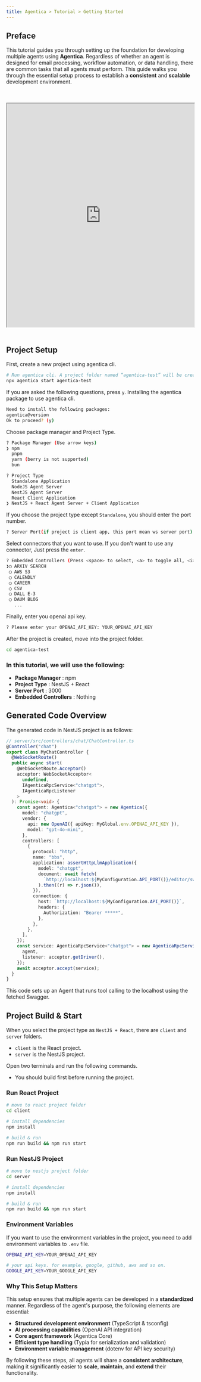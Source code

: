 ```yaml
---
title: Agentica > Tutorial > Getting Started
---
```


## Preface

This tutorial guides you through setting up the foundation for developing multiple agents using **Agentica**. Regardless of whether an agent is designed for email processing, workflow automation, or data handling, there are common tasks that all agents must perform. This guide walks you through the essential setup process to establish a **consistent** and **scalable** development environment.

<br />
<br />
<iframe
  src="https://www.youtube.com/embed/UR4JIpQc7rw"
  title="Agentica Tutorial Getting Started"
  width="100%"
  height="600"
  allow="accelerometer; autoplay; clipboard-write; encrypted-media; gyroscope; picture-in-picture; web-share"
  referrerPolicy="strict-origin-when-cross-origin"
  allowFullScreen
></iframe>
<br />
<br />

## Project Setup

First, create a new project using agentica cli.

```bash
# Run agentica cli. A project folder named “agentica-test” will be created.
npx agentica start agentica-test
```

If you are asked the following questions, press `y`. Installing the agentica package to use agentica cli.

```bash
Need to install the following packages:
agentica@version
Ok to proceed? (y)
```

Choose package manager and Project Type.

```bash
? Package Manager (Use arrow keys)
❯ npm
  pnpm
  yarn (berry is not supported)
  bun

? Project Type
  Standalone Application
  NodeJS Agent Server
  NestJS Agent Server
  React Client Application
❯ NestJS + React Agent Server + Client Application
```

If you choose the project type except `Standalone`, you should enter the port number.

```bash
? Server Port(if project is client app, this port mean ws server port): (3000)
```

Select connectors that you want to use. If you don't want to use any connector, Just press the `enter`.

```bash
? Embedded Controllers (Press <space> to select, <a> to toggle all, <i> to invert selection, and <enter> to proceed)
❯◯ ARXIV SEARCH
 ◯ AWS S3
 ◯ CALENDLY
 ◯ CAREER
 ◯ CSV
 ◯ DALL E-3
 ◯ DAUM BLOG
   ...
```

Finally, enter you openai api key.

```bash
? Please enter your OPENAI_API_KEY: YOUR_OPENAI_API_KEY
```

After the project is created, move into the project folder.

```bash
cd agentica-test
```

### In this tutorial, we will use the following:

- **Package Manager** : npm
- **Project Type** : NestJS + React
- **Server Port** : 3000
- **Embedded Controllers** : Nothing

## Generated Code Overview

The generated code in NestJS project is as follows:

```ts
// server/src/controllers/chat/ChatController.ts
@Controller("chat")
export class MyChatController {
  @WebSocketRoute()
  public async start(
    @WebSocketRoute.Acceptor()
    acceptor: WebSocketAcceptor<
      undefined,
      IAgenticaRpcService<"chatgpt">,
      IAgenticaRpcListener
    >
  ): Promise<void> {
    const agent: Agentica<"chatgpt"> = new Agentica({
      model: "chatgpt",
      vendor: {
        api: new OpenAI({ apiKey: MyGlobal.env.OPENAI_API_KEY }),
        model: "gpt-4o-mini",
      },
      controllers: [
        {
          protocol: "http",
          name: "bbs",
          application: assertHttpLlmApplication({
            model: "chatgpt",
            document: await fetch(
              `http://localhost:${MyConfiguration.API_PORT()}/editor/swagger.json`
            ).then((r) => r.json()),
          }),
          connection: {
            host: `http://localhost:${MyConfiguration.API_PORT()}`,
            headers: {
              Authorization: "Bearer *****",
            },
          },
        },
      ],
    });
    const service: AgenticaRpcService<"chatgpt"> = new AgenticaRpcService({
      agent,
      listener: acceptor.getDriver(),
    });
    await acceptor.accept(service);
  }
}
```

This code sets up an Agent that runs tool calling to the localhost using the fetched Swagger.

## Project Build & Start

When you select the project type as `NestJS + React`, there are `client` and `server` folders.

- `client` is the React project.
- `server` is the NestJS project.

Open two terminals and run the following commands.

- You should build first before running the project.

### Run React Project

```bash
# move to react project folder
cd client

# install dependencies
npm install

# build & run
npm run build && npm run start
```

### Run NestJS Project

```bash
# move to nestjs project folder
cd server

# install dependencies
npm install

# build & run
npm run build && npm run start
```

### Environment Variables

If you want to use the environment variables in the project, you need to add environment variables to `.env` file.

```bash
OPENAI_API_KEY=YOUR_OPENAI_API_KEY

# your api keys. for example, google, github, aws and so on.
GOOGLE_API_KEY=YOUR_GOOGLE_API_KEY
```

### Why This Setup Matters

This setup ensures that multiple agents can be developed in a **standardized** manner. Regardless of the agent's purpose, the following elements are essential:

- **Structured development environment** (TypeScript & tsconfig)
- **AI processing capabilities** (OpenAI API integration)
- **Core agent framework** (Agentica Core)
- **Efficient type handling** (Typia for serialization and validation)
- **Environment variable management** (dotenv for API key security)

By following these steps, all agents will share a **consistent architecture**, making it significantly easier to **scale**, **maintain**, and **extend** their functionality.
